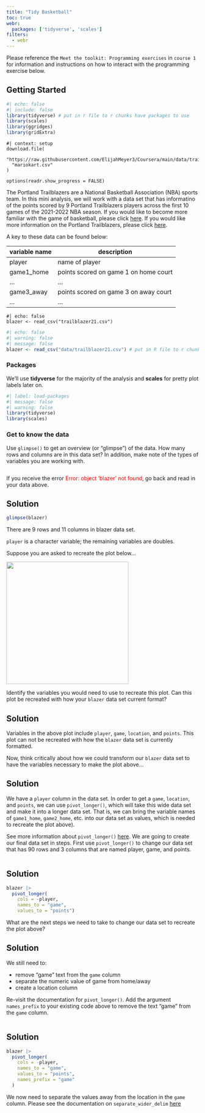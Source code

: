 ```yaml
---
title: "Tidy Basketball"
toc: true
webr:
  packages: ['tidyverse', 'scales']
filters:
  - webr
---
```


::: callout-important
Please reference the `Meet the toolkit: Programming exercises` in `course 1` for information and instructions on how to interact with the programming exercise below.
:::

## Getting Started

```r
#| echo: false
#| include: false
library(tidyverse) # put in r file to r chunks have packages to use
library(scales)
library(ggridges)
library(gridExtra)
```

```webr-r
#| context: setup
download.file(
  "https://raw.githubusercontent.com/ElijahMeyer3/Coursera/main/data/trailblazer21.csv",
  "mariokart.csv"
)

options(readr.show_progress = FALSE)
```

The Portland Trailblazers are a National Basketball Association (NBA) sports team. In this mini analysis, we will work with a data set that has informatino of the points scored by 9 Portland Trailblazers players across the first 10 games of the 2021-2022 NBA season. If you would like to become more familiar with the game of basketball, please click [here](https://www.britannica.com/sports/basketball). If you would like more information on the Portland Trailblazers, please click [here](https://en.wikipedia.org/wiki/Portland_Trail_Blazers).

A key to these data can be found below:

| variable name | description                           |
|---------------|---------------------------------------|
| player        | name of player                        |
| game1_home    | points scored on game 1 on home court |
| ...           | ...                                   |
| game3_away    | points scored on game 3 on away court |
| ...           | ...                                   |

```webr-r
#| echo: false
blazer <- read_csv("trailblazer21.csv")
```

```r
#| echo: false
#| warning: false
#| message: false
blazer <- read_csv("data/trailblazer21.csv") # put in R file to r chunks have data to use
```

### Packages

We'll use **tidyverse** for the majority of the analysis and **scales** for pretty plot labels later on.


```r
#| label: load-packages
#| message: false
#| warning: false
library(tidyverse)
library(scales)
```

### Get to know the data

Use `glimpse()` to get an overview (or "glimpse") of the data. How many rows and columns are in this data set? In addition, make note of the types of variables you are working with.

```webr-r

```

::: callout-warning
If you receive the error [Error: object 'blazer' not found]{style="color:red;"}, go back and read in your data above.
:::

::: {.callout-tip collapse="true"}
## Solution

```r
glimpse(blazer)
```

There are 9 rows and 11 columns in blazer data set.

`player` is a character variable; the remaining variables are doubles.
:::

Suppose you are asked to recreate the plot below... 

![](images/blazer_pic.png){fig-align="center" width="320"}

Identify the variables you would need to use to recreate this plot. Can this plot be recreated with how your `blazer` data set current format? 

::: {.callout-tip collapse="true"}
## Solution
Variables in the above plot include `player`, `game`, `location`, and `points`. This plot can not be recreated with how the `blazer` data set is currently formatted. 
:::

Now, think critically about how we could transform our `blazer` data set to have the variables necessary to make the plot above... 

::: {.callout-tip collapse="true"}
## Solution
We have a `player` column in the data set. In order to get a  `game`, `location`, and `points`, we can use `pivot_longer()`, which will take this wide data set and make it into a longer data set. That is, we can bring the variable names of `game1_home`, `game2_home`, etc. into our data set as values, which is needed to recreate the plot above).
:::

See more information about `pivot_longer()` [here](https://tidyr.tidyverse.org/reference/pivot_longer.html). We are going to create our final data set in steps. First use `pivot_longer()` to change our data set that has 90 rows and 3 columns that are named player, game, and points.

```webr-r

```

::: {.callout-tip collapse="true"}
## Solution
```r
blazer |>
  pivot_longer(
    cols = -player,
    names_to = "game",
    values_to = "points")
```
:::

What are the next steps we need to take to change our data set to recreate the plot above? 

::: {.callout-tip collapse="true"}
## Solution
We still need to: 

-   remove "game" text from the `game` column 
-   separate the numeric value of game from home/away 
-   create a location column
:::

Re-visit the documentation for `pivot_longer()`. Add the argument `names_prefix` to your existing code above to remove the text "game" from the `game` column. 

```webr-r

```

::: {.callout-tip collapse="true"}
## Solution
```r
blazer |>
  pivot_longer(
    cols = -player,
    names_to = "game",
    values_to = "points",
    names_prefix = "game"
  )
```
:::

We now need to separate the values away from the location in the `game` column. Please see the documentation on `separate_wider_delim` [here](https://tidyr.tidyverse.org/reference/separate_wider_delim.html)